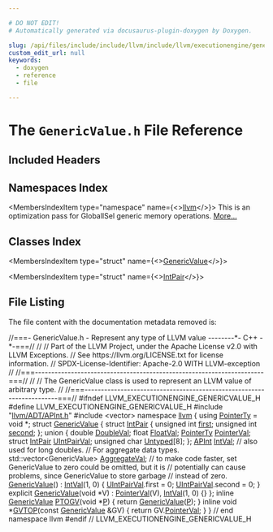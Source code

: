 ```yaml
---

# DO NOT EDIT!
# Automatically generated via docusaurus-plugin-doxygen by Doxygen.

slug: /api/files/include/include/llvm/include/llvm/executionengine/genericvalue-h
custom_edit_url: null
keywords:
  - doxygen
  - reference
  - file

---
```





# The `GenericValue.h` File Reference

<DoxygenPage pluginConfig={pluginConfig}>



## Included Headers

<IncludesList>
<IncludesListItem
  filePath="llvm/ADT/APInt.h"
  permalink="/docs/api/files/include/include/llvm/include/llvm/adt/apint-h"
  isLocal="true" />
<IncludesListItem
  filePath="vector"
  permalink=""
  isLocal="false" />
</IncludesList>

## Namespaces Index

<MembersIndex>

<MembersIndexItem
  type="namespace"
  name={<><a href="/docs/api/namespaces/llvm">llvm</a></>}>
This is an optimization pass for GlobalISel generic memory operations. <a href="/docs/api/namespaces/llvm/#details">More...</a>
</MembersIndexItem>

</MembersIndex>

## Classes Index

<MembersIndex>

<MembersIndexItem
  type="struct"
  name={<><a href="/docs/api/structs/llvm/genericvalue">GenericValue</a></>}>
</MembersIndexItem>

<MembersIndexItem
  type="struct"
  name={<><a href="/docs/api/structs/llvm/genericvalue/intpair">IntPair</a></>}>
</MembersIndexItem>

</MembersIndex>


## File Listing

The file content with the documentation metadata removed is:

<ProgramListing>

<Link id="l00001" /><CodeLine lineNumber="1"><span class="doxyHighlightComment">//===- GenericValue.h - Represent any type of LLVM value --------&#42;- C++ -&#42;-===//</span></CodeLine>
<Link id="l00002" /><CodeLine lineNumber="2"><span class="doxyHighlightComment">//</span></CodeLine>
<Link id="l00003" /><CodeLine lineNumber="3"><span class="doxyHighlightComment">// Part of the LLVM Project, under the Apache License v2.0 with LLVM Exceptions.</span></CodeLine>
<Link id="l00004" /><CodeLine lineNumber="4"><span class="doxyHighlightComment">// See https://llvm.org/LICENSE.txt for license information.</span></CodeLine>
<Link id="l00005" /><CodeLine lineNumber="5"><span class="doxyHighlightComment">// SPDX-License-Identifier: Apache-2.0 WITH LLVM-exception</span></CodeLine>
<Link id="l00006" /><CodeLine lineNumber="6"><span class="doxyHighlightComment">//</span></CodeLine>
<Link id="l00007" /><CodeLine lineNumber="7"><span class="doxyHighlightComment">//===----------------------------------------------------------------------===//</span></CodeLine>
<Link id="l00008" /><CodeLine lineNumber="8"><span class="doxyHighlightComment">//</span></CodeLine>
<Link id="l00009" /><CodeLine lineNumber="9"><span class="doxyHighlightComment">// The GenericValue class is used to represent an LLVM value of arbitrary type.</span></CodeLine>
<Link id="l00010" /><CodeLine lineNumber="10"><span class="doxyHighlightComment">//</span></CodeLine>
<Link id="l00011" /><CodeLine lineNumber="11"><span class="doxyHighlightComment">//===----------------------------------------------------------------------===//</span></CodeLine>
<Link id="l00012" /><CodeLine lineNumber="12"></CodeLine>
<Link id="l00013" /><CodeLine lineNumber="13"><span class="doxyHighlightPreprocessor">#ifndef LLVM&#95;EXECUTIONENGINE&#95;GENERICVALUE&#95;H</span></CodeLine>
<Link id="l00014" /><CodeLine lineNumber="14"><span class="doxyHighlightPreprocessor">#define LLVM&#95;EXECUTIONENGINE&#95;GENERICVALUE&#95;H</span></CodeLine>
<Link id="l00015" /><CodeLine lineNumber="15"></CodeLine>
<Link id="l00016" /><CodeLine lineNumber="16"><span class="doxyHighlightPreprocessor">#include &quot;<a href="/docs/api/files/include/include/llvm/include/llvm/adt/apint-h">llvm/ADT/APInt.h</a>&quot;</span></CodeLine>
<Link id="l00017" /><CodeLine lineNumber="17"><span class="doxyHighlightPreprocessor">#include &lt;vector&gt;</span></CodeLine>
<Link id="l00018" /><CodeLine lineNumber="18"></CodeLine>
<Link id="l00019" /><CodeLine lineNumber="19"><span class="doxyHighlightKeyword">namespace </span><span class="doxyHighlight"><a href="/docs/api/namespaces/llvm">llvm</a> &#123;</span></CodeLine>
<Link id="l00020" /><CodeLine lineNumber="20"></CodeLine>
<Link id="l00021" /><CodeLine lineNumber="21" lineLink="/docs/api/namespaces/llvm/#a41f670c80fbc831d70a472b03c4739ae"><span class="doxyHighlightKeyword">using </span><span class="doxyHighlight"><a href="/docs/api/namespaces/llvm/#a41f670c80fbc831d70a472b03c4739ae">PointerTy</a> = </span><span class="doxyHighlightKeywordType">void</span><span class="doxyHighlight"> &#42;;</span></CodeLine>
<Link id="l00022" /><CodeLine lineNumber="22"></CodeLine>
<Link id="l00023" /><CodeLine lineNumber="23" lineLink="/docs/api/structs/llvm/genericvalue"><span class="doxyHighlightKeyword">struct </span><span class="doxyHighlight"><a href="/docs/api/structs/llvm/genericvalue/#a7d2861e693ffddd71d582850c766ad8e">GenericValue</a> &#123;</span></CodeLine>
<Link id="l00024" /><CodeLine lineNumber="24" lineLink="/docs/api/structs/llvm/genericvalue/intpair"><span class="doxyHighlight">  </span><span class="doxyHighlightKeyword">struct </span><span class="doxyHighlight"><a href="/docs/api/structs/llvm/genericvalue/intpair">IntPair</a> &#123;</span></CodeLine>
<Link id="l00025" /><CodeLine lineNumber="25" lineLink="/docs/api/structs/llvm/genericvalue/intpair/#aa000019e123176bd9c6a0654ece313fe"><span class="doxyHighlight">    </span><span class="doxyHighlightKeywordType">unsigned</span><span class="doxyHighlight"> </span><span class="doxyHighlightKeywordType">int</span><span class="doxyHighlight"> <a href="/docs/api/structs/llvm/genericvalue/intpair/#aa000019e123176bd9c6a0654ece313fe">first</a>;</span></CodeLine>
<Link id="l00026" /><CodeLine lineNumber="26" lineLink="/docs/api/structs/llvm/genericvalue/intpair/#acc5ab9c71b8081bb8c5b9ef4bf909468"><span class="doxyHighlight">    </span><span class="doxyHighlightKeywordType">unsigned</span><span class="doxyHighlight"> </span><span class="doxyHighlightKeywordType">int</span><span class="doxyHighlight"> <a href="/docs/api/structs/llvm/genericvalue/intpair/#acc5ab9c71b8081bb8c5b9ef4bf909468">second</a>;</span></CodeLine>
<Link id="l00027" /><CodeLine lineNumber="27"><span class="doxyHighlight">  &#125;;</span></CodeLine>
<Link id="l00028" /><CodeLine lineNumber="28"><span class="doxyHighlight">  </span><span class="doxyHighlightKeyword">union </span><span class="doxyHighlight">&#123;</span></CodeLine>
<Link id="l00029" /><CodeLine lineNumber="29" lineLink="/docs/api/structs/llvm/genericvalue/#a9810b36b4c4c17901d491f5aac030623"><span class="doxyHighlight">    </span><span class="doxyHighlightKeywordType">double</span><span class="doxyHighlight"> <a href="/docs/api/structs/llvm/genericvalue/#a9810b36b4c4c17901d491f5aac030623">DoubleVal</a>;</span></CodeLine>
<Link id="l00030" /><CodeLine lineNumber="30" lineLink="/docs/api/structs/llvm/genericvalue/#a5160197592bd1fc5c8cc81cd803e0629"><span class="doxyHighlight">    </span><span class="doxyHighlightKeywordType">float</span><span class="doxyHighlight"> <a href="/docs/api/structs/llvm/genericvalue/#a5160197592bd1fc5c8cc81cd803e0629">FloatVal</a>;</span></CodeLine>
<Link id="l00031" /><CodeLine lineNumber="31" lineLink="/docs/api/structs/llvm/genericvalue/#a23f8c75218aea0cfcfe0f3e4223d3b02"><span class="doxyHighlight">    <a href="/docs/api/namespaces/llvm/#a41f670c80fbc831d70a472b03c4739ae">PointerTy</a> <a href="/docs/api/structs/llvm/genericvalue/#a23f8c75218aea0cfcfe0f3e4223d3b02">PointerVal</a>;</span></CodeLine>
<Link id="l00032" /><CodeLine lineNumber="32" lineLink="/docs/api/structs/llvm/genericvalue/#a7495c89b67b21446ed9951586a17b345"><span class="doxyHighlight">    </span><span class="doxyHighlightKeyword">struct </span><span class="doxyHighlight"><a href="/docs/api/structs/llvm/genericvalue/intpair">IntPair</a> <a href="/docs/api/structs/llvm/genericvalue/#a7495c89b67b21446ed9951586a17b345">UIntPairVal</a>;</span></CodeLine>
<Link id="l00033" /><CodeLine lineNumber="33" lineLink="/docs/api/structs/llvm/genericvalue/#a41a10771a4ea1018e2df8e845620c78c"><span class="doxyHighlight">    </span><span class="doxyHighlightKeywordType">unsigned</span><span class="doxyHighlight"> </span><span class="doxyHighlightKeywordType">char</span><span class="doxyHighlight"> <a href="/docs/api/structs/llvm/genericvalue/#a41a10771a4ea1018e2df8e845620c78c">Untyped</a>&#91;8&#93;;</span></CodeLine>
<Link id="l00034" /><CodeLine lineNumber="34"><span class="doxyHighlight">  &#125;;</span></CodeLine>
<Link id="l00035" /><CodeLine lineNumber="35" lineLink="/docs/api/structs/llvm/genericvalue/#adc1cecb2e860959165c8ad83d0d26023"><span class="doxyHighlight">  <a href="/docs/api/classes/llvm/apint">APInt</a> <a href="/docs/api/structs/llvm/genericvalue/#adc1cecb2e860959165c8ad83d0d26023">IntVal</a>; </span><span class="doxyHighlightComment">// also used for long doubles.</span></CodeLine>
<Link id="l00036" /><CodeLine lineNumber="36"><span class="doxyHighlight">  </span><span class="doxyHighlightComment">// For aggregate data types.</span></CodeLine>
<Link id="l00037" /><CodeLine lineNumber="37" lineLink="/docs/api/structs/llvm/genericvalue/#aa46325f5b23e83bb49e497cfce2f1b89"><span class="doxyHighlight">  std::vector&lt;GenericValue&gt; <a href="/docs/api/structs/llvm/genericvalue/#aa46325f5b23e83bb49e497cfce2f1b89">AggregateVal</a>;</span></CodeLine>
<Link id="l00038" /><CodeLine lineNumber="38"></CodeLine>
<Link id="l00039" /><CodeLine lineNumber="39"><span class="doxyHighlight">  </span><span class="doxyHighlightComment">// to make code faster, set GenericValue to zero could be omitted, but it is</span></CodeLine>
<Link id="l00040" /><CodeLine lineNumber="40"><span class="doxyHighlight">  </span><span class="doxyHighlightComment">// potentially can cause problems, since GenericValue to store garbage</span></CodeLine>
<Link id="l00041" /><CodeLine lineNumber="41"><span class="doxyHighlight">  </span><span class="doxyHighlightComment">// instead of zero.</span></CodeLine>
<Link id="l00042" /><CodeLine lineNumber="42" lineLink="/docs/api/structs/llvm/genericvalue/#a7d2861e693ffddd71d582850c766ad8e"><span class="doxyHighlight">  <a href="/docs/api/structs/llvm/genericvalue/#a7d2861e693ffddd71d582850c766ad8e">GenericValue</a>() : <a href="/docs/api/structs/llvm/genericvalue/#adc1cecb2e860959165c8ad83d0d26023">IntVal</a>(1, 0) &#123;</span></CodeLine>
<Link id="l00043" /><CodeLine lineNumber="43"><span class="doxyHighlight">    <a href="/docs/api/structs/llvm/genericvalue/#a7495c89b67b21446ed9951586a17b345">UIntPairVal</a>.first = 0;</span></CodeLine>
<Link id="l00044" /><CodeLine lineNumber="44"><span class="doxyHighlight">    <a href="/docs/api/structs/llvm/genericvalue/#a7495c89b67b21446ed9951586a17b345">UIntPairVal</a>.second = 0;</span></CodeLine>
<Link id="l00045" /><CodeLine lineNumber="45"><span class="doxyHighlight">  &#125;</span></CodeLine>
<Link id="l00046" /><CodeLine lineNumber="46" lineLink="/docs/api/structs/llvm/genericvalue/#a486b5999512a929d63ac73f5763e27fd"><span class="doxyHighlight">  </span><span class="doxyHighlightKeyword">explicit</span><span class="doxyHighlight"> <a href="/docs/api/structs/llvm/genericvalue/#a486b5999512a929d63ac73f5763e27fd">GenericValue</a>(</span><span class="doxyHighlightKeywordType">void</span><span class="doxyHighlight"> &#42;V) : <a href="/docs/api/structs/llvm/genericvalue/#a23f8c75218aea0cfcfe0f3e4223d3b02">PointerVal</a>(V), <a href="/docs/api/structs/llvm/genericvalue/#adc1cecb2e860959165c8ad83d0d26023">IntVal</a>(1, 0) &#123;&#125;</span></CodeLine>
<Link id="l00047" /><CodeLine lineNumber="47"><span class="doxyHighlight">&#125;;</span></CodeLine>
<Link id="l00048" /><CodeLine lineNumber="48"></CodeLine>
<Link id="l00049" /><CodeLine lineNumber="49" lineLink="/docs/api/namespaces/llvm/#a77905b5e34e8754df1ed4051e0ad9d1a"><span class="doxyHighlightKeyword">inline</span><span class="doxyHighlight"> <a href="/docs/api/structs/llvm/genericvalue">GenericValue</a> <a href="/docs/api/namespaces/llvm/#a77905b5e34e8754df1ed4051e0ad9d1a">PTOGV</a>(</span><span class="doxyHighlightKeywordType">void</span><span class="doxyHighlight"> &#42;<a href="/docs/api/files/lib/lib/option/option-cpp/#a04665169063c8ca1f2ea96c27fc7c2b2">P</a>) &#123; </span><span class="doxyHighlightKeywordFlow">return</span><span class="doxyHighlight"> <a href="/docs/api/structs/llvm/genericvalue">GenericValue</a>(<a href="/docs/api/files/lib/lib/option/option-cpp/#a04665169063c8ca1f2ea96c27fc7c2b2">P</a>); &#125;</span></CodeLine>
<Link id="l00050" /><CodeLine lineNumber="50" lineLink="/docs/api/namespaces/llvm/#ac3ff7c50d6ac50925243afaa521aa36a"><span class="doxyHighlightKeyword">inline</span><span class="doxyHighlight"> </span><span class="doxyHighlightKeywordType">void</span><span class="doxyHighlight"> &#42;<a href="/docs/api/namespaces/llvm/#ac3ff7c50d6ac50925243afaa521aa36a">GVTOP</a>(</span><span class="doxyHighlightKeyword">const</span><span class="doxyHighlight"> <a href="/docs/api/structs/llvm/genericvalue">GenericValue</a> &amp;GV) &#123; </span><span class="doxyHighlightKeywordFlow">return</span><span class="doxyHighlight"> GV.<a href="/docs/api/structs/llvm/genericvalue/#a23f8c75218aea0cfcfe0f3e4223d3b02">PointerVal</a>; &#125;</span></CodeLine>
<Link id="l00051" /><CodeLine lineNumber="51"></CodeLine>
<Link id="l00052" /><CodeLine lineNumber="52"><span class="doxyHighlight">&#125; </span><span class="doxyHighlightComment">// end namespace llvm</span></CodeLine>
<Link id="l00053" /><CodeLine lineNumber="53"></CodeLine>
<Link id="l00054" /><CodeLine lineNumber="54"><span class="doxyHighlightPreprocessor">#endif </span><span class="doxyHighlightComment">// LLVM&#95;EXECUTIONENGINE&#95;GENERICVALUE&#95;H</span></CodeLine>

</ProgramListing>


</DoxygenPage>
